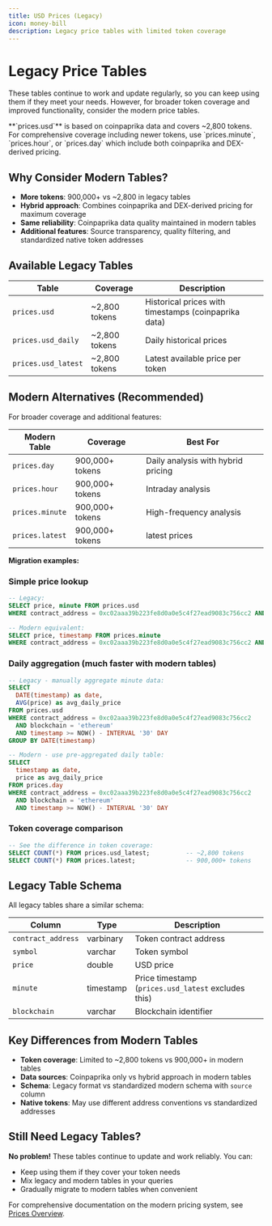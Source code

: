 ```yaml
---
title: USD Prices (Legacy)
icon: money-bill
description: Legacy price tables with limited token coverage
---
```


# Legacy Price Tables

These tables continue to work and update regularly, so you can keep using them if they meet your needs. However, for broader token coverage and improved functionality, consider the modern price tables.

<Info>
    **`prices.usd`** is based on coinpaprika data and covers ~2,800 tokens. For comprehensive coverage including newer tokens, use `prices.minute`, `prices.hour`, or `prices.day` which include both coinpaprika and DEX-derived pricing.
</Info>

## Why Consider Modern Tables?

- **More tokens**: 900,000+ vs ~2,800 in legacy tables
- **Hybrid approach**: Combines coinpaprika and DEX-derived pricing for maximum coverage
- **Same reliability**: Coinpaprika data quality maintained in modern tables
- **Additional features**: Source transparency, quality filtering, and standardized native token addresses

## Available Legacy Tables

| Table | Coverage | Description |
|-------|----------|-------------|
| `prices.usd` | ~2,800 tokens | Historical prices with timestamps (coinpaprika data) |
| `prices.usd_daily` | ~2,800 tokens | Daily historical prices |
| `prices.usd_latest` | ~2,800 tokens | Latest available price per token |

## Modern Alternatives (Recommended)

For broader coverage and additional features:

| Modern Table | Coverage | Best For |
|--------------|----------|----------|
| `prices.day` | 900,000+ tokens | Daily analysis with hybrid pricing |
| `prices.hour` | 900,000+ tokens | Intraday analysis |
| `prices.minute` | 900,000+ tokens | High-frequency analysis |
| `prices.latest` | 900,000+ tokens | latest prices |

**Migration examples:**

### Simple price lookup
```sql
-- Legacy:
SELECT price, minute FROM prices.usd 
WHERE contract_address = 0xc02aaa39b223fe8d0a0e5c4f27ead9083c756cc2 AND blockchain = 'ethereum'

-- Modern equivalent:
SELECT price, timestamp FROM prices.minute 
WHERE contract_address = 0xc02aaa39b223fe8d0a0e5c4f27ead9083c756cc2 AND blockchain = 'ethereum'
```

### Daily aggregation (much faster with modern tables)
```sql
-- Legacy - manually aggregate minute data:
SELECT 
  DATE(timestamp) as date,
  AVG(price) as avg_daily_price
FROM prices.usd 
WHERE contract_address = 0xc02aaa39b223fe8d0a0e5c4f27ead9083c756cc2 
  AND blockchain = 'ethereum'
  AND timestamp >= NOW() - INTERVAL '30' DAY
GROUP BY DATE(timestamp)

-- Modern - use pre-aggregated daily table:
SELECT 
  timestamp as date,
  price as avg_daily_price
FROM prices.day 
WHERE contract_address = 0xc02aaa39b223fe8d0a0e5c4f27ead9083c756cc2 
  AND blockchain = 'ethereum'
  AND timestamp >= NOW() - INTERVAL '30' DAY
```

### Token coverage comparison
```sql
-- See the difference in token coverage:
SELECT COUNT(*) FROM prices.usd_latest;          -- ~2,800 tokens
SELECT COUNT(*) FROM prices.latest;              -- 900,000+ tokens
```

## Legacy Table Schema

All legacy tables share a similar schema:

| Column | Type | Description |
|--------|------|-------------|
| `contract_address` | varbinary | Token contract address |
| `symbol` | varchar | Token symbol |
| `price` | double | USD price |
| `minute` | timestamp | Price timestamp (`prices.usd_latest` excludes this) |
| `blockchain` | varchar | Blockchain identifier |

## Key Differences from Modern Tables

- **Token coverage**: Limited to ~2,800 tokens vs 900,000+ in modern tables
- **Data sources**: Coinpaprika only vs hybrid approach in modern tables
- **Schema**: Legacy format vs standardized modern schema with `source` column
- **Native tokens**: May use different address conventions vs standardized addresses

## Still Need Legacy Tables?

**No problem!** These tables continue to update and work reliably. You can:
- Keep using them if they cover your token needs
- Mix legacy and modern tables in your queries
- Gradually migrate to modern tables when convenient

For comprehensive documentation on the modern pricing system, see [Prices Overview](/data-catalog/curated/prices/overview).
